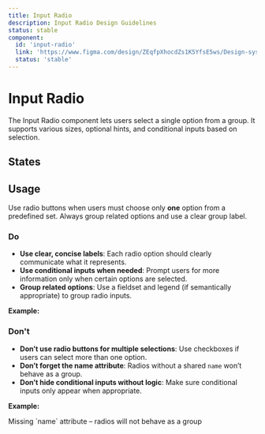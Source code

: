 ```yaml
---
title: Input Radio
description: Input Radio Design Guidelines
status: stable
component:
  id: 'input-radio'
  link: 'https://www.figma.com/design/ZEqfpXhocdZs1K5YfsE5ws/Design-system?node-id=5205-2026&t=sOPBcSILxOa8Sc8a-4'
  status: 'stable'
---
```


# Input Radio

The Input Radio component lets users select a single option from a group. It supports various sizes, optional hints, and conditional inputs based on selection.

<Section current="design">

<ComponentPreview>
  <InputRadio label="Radio" value="radio-value" />
</ComponentPreview>
<FigmaPreviewButton href="https://www.figma.com/design/ZEqfpXhocdZs1K5YfsE5ws/Design-system?node-id=5205-2026&t=sOPBcSILxOa8Sc8a-4" />

## States

<ComponentPreviewLayout>
  <ComponentPreviewItem className="w-52">
    <InputRadio label="Radio" value="radio-value" />
  </ComponentPreviewItem>
  <ComponentPreviewItem className="w-52">
    <InputRadio label="Radio" value="radio-with-foucs" autoFocus />
  </ComponentPreviewItem>
  <ComponentPreviewItem className="w-52">
    <InputRadio checked label="Radio" value="radio-with-default-checked" />
  </ComponentPreviewItem>
</ComponentPreviewLayout>

## Usage

Use radio buttons when users must choose only **one** option from a predefined set. Always group related options and use a clear group label.

### Do

- **Use clear, concise labels**: Each radio option should clearly communicate what it represents.
- **Use conditional inputs when needed**: Prompt users for more information only when certain options are selected.
- **Group related options**: Use a fieldset and legend (if semantically appropriate) to group radio inputs.

**Example:**

<ComponentContainer>
  <FormField
    label={{
      text: 'Where do you live?',
    }}
  >
    <InputRadioGroup groupId="city">
      <InputRadio label="Dublin" value="dublin" />
      <InputRadio label="Cork" value="cork" />
      <InputRadio label="Galway" value="galway" />
    </InputRadioGroup>
  </FormField>
</ComponentContainer>

### Don't

- **Don’t use radio buttons for multiple selections**: Use checkboxes if users can select more than one option.
- **Don’t forget the name attribute**: Radios without a shared `name` won’t behave as a group.
- **Don’t hide conditional inputs without logic**: Make sure conditional inputs only appear when appropriate.

**Example:**

<ComponentContainer>
  <div className="flex flex-col gap-4">
    <InputRadio label="No group name" />
    <div className="gi-text-sm gi-text-gray-600">
      Missing `name` attribute – radios will not behave as a group
    </div>
  </div>
</ComponentContainer>

</Section>
